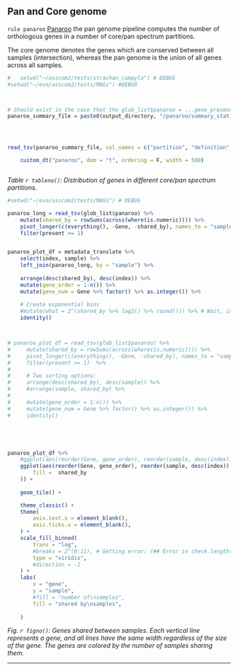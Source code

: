 


## Pan and Core genome

`rule panaroo` [Panaroo](https://gtonkinhill.github.io/panaroo/#/) the pan genome pipeline computes the number of orthologous genes in a number of core/pan spectrum partitions.

The core genome denotes the genes which are conserved between all samples (intersection), whereas the pan genome is the union of all genes across all samples.

```r

#   setwd("~/asscom2/tests/strachan_campylo") # DEBUG
#setwd("~/evo/asscom2/tests/MAGs") #DEBUG



# Should exist in the case that the glob_list$panaroo = ...gene_presence_absence.Rtab file exists.
panaroo_summary_file = paste0(output_directory, "/panaroo/summary_statistics.txt")




read_tsv(panaroo_summary_file, col_names = c("partition", "definition", "count")) %>% 

    custom_dt("panaroo", dom = "t", ordering = F, width = 500)



```

*Table `r tableno()`: Distribution of genes in different core/pan spectrum partitions.*

```r

#setwd("~/evo/asscom2/tests/MAGs") # DEBUG

panaroo_long = read_tsv(glob_list$panaroo) %>% 
    mutate(shared_by = rowSums(across(where(is.numeric)))) %>%
    pivot_longer(c(everything(), -Gene, -shared_by), names_to = "sample", values_to = "present") %>% 
    filter(present >= 1) 


panaroo_plot_df = metadata_translate %>% 
    select(index, sample) %>% 
    left_join(panaroo_long, by = "sample") %>% 
    
    arrange(desc(shared_by), desc(index)) %>% 
    mutate(gene_order = 1:n()) %>% 
    mutate(gene_num = Gene %>% factor() %>% as.integer()) %>% 
    
    # Create exponential bins
    #mutate(what = 2^(shared_by %>% log2() %>% round())) %>% # Wait, isn't it easier to just color in a logarithmic fashion?
    identity()



# panaroo_plot_df = read_tsv(glob_list$panaroo) %>% 
#     mutate(shared_by = rowSums(across(where(is.numeric)))) %>%
#     pivot_longer(c(everything(), -Gene, -shared_by), names_to = "sample", values_to = "present") %>% 
#     filter(present >= 1)  %>%
# 
#     # Two sorting options:
#     arrange(desc(shared_by), desc(sample)) %>% 
#     #arrange(sample, shared_by) %>% 
# 
#     mutate(gene_order = 1:n()) %>% 
#     mutate(gene_num = Gene %>% factor() %>% as.integer()) %>% 
#     identity()





panaroo_plot_df %>%
    #ggplot(aes(reorder(Gene, gene_order), reorder(sample, desc(index)), fill = factor(shared_by))) +
    ggplot(aes(reorder(Gene, gene_order), reorder(sample, desc(index)), 
        fill =  shared_by
    )) +
    
    geom_tile() +

    theme_classic() +
    theme(
        axis.text.x = element_blank(),
        axis.ticks.x = element_blank(),
    ) +
    scale_fill_binned(
        trans = "log",
        #breaks = 2^(0:11), # Getting error: (## Error in check.length("fill"): 'gpar' element 'fill' must not be length 0) when there is no shared genes and using this breaks difinition. Must disable it.
        type = "viridis",
        #direction = -1
    ) +
    labs(
        x = "gene",
        y = "sample",
        #fill = "number of\nsamples", 
        fill = "shared by\nsamples", 
        
    )

```

*Fig. `r figno()`: Genes shared between samples. Each vertical line represents a gene, and all lines have the same width regardless of the size of the gene. The genes are colored by the number of samples sharing them.*


---



